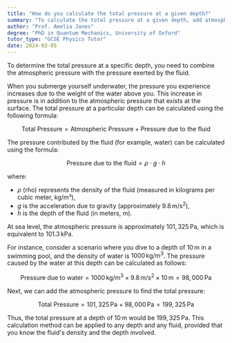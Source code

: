 ```yaml
---
title: "How do you calculate the total pressure at a given depth?"
summary: "To calculate the total pressure at a given depth, add atmospheric pressure to the pressure due to the fluid."
author: "Prof. Amelia Jones"
degree: "PhD in Quantum Mechanics, University of Oxford"
tutor_type: "GCSE Physics Tutor"
date: 2024-03-05
---
```


To determine the total pressure at a specific depth, you need to combine the atmospheric pressure with the pressure exerted by the fluid.

When you submerge yourself underwater, the pressure you experience increases due to the weight of the water above you. This increase in pressure is in addition to the atmospheric pressure that exists at the surface. The total pressure at a particular depth can be calculated using the following formula:

$$
\text{Total Pressure} = \text{Atmospheric Pressure} + \text{Pressure due to the fluid}
$$

The pressure contributed by the fluid (for example, water) can be calculated using the formula:

$$
\text{Pressure due to the fluid} = \rho \cdot g \cdot h
$$

where:
- $\rho$ (rho) represents the density of the fluid (measured in kilograms per cubic meter, kg/m³),
- $g$ is the acceleration due to gravity (approximately $9.8 \, \text{m/s}^2$),
- $h$ is the depth of the fluid (in meters, m).

At sea level, the atmospheric pressure is approximately $101,325 \, \text{Pa}$, which is equivalent to $101.3 \, \text{kPa}$.

For instance, consider a scenario where you dive to a depth of $10 \, \text{m}$ in a swimming pool, and the density of water is $1000 \, \text{kg/m}^3$. The pressure caused by the water at this depth can be calculated as follows:

$$
\text{Pressure due to water} = 1000 \, \text{kg/m}^3 \times 9.8 \, \text{m/s}^2 \times 10 \, \text{m} = 98,000 \, \text{Pa}
$$

Next, we can add the atmospheric pressure to find the total pressure:

$$
\text{Total Pressure} = 101,325 \, \text{Pa} + 98,000 \, \text{Pa} = 199,325 \, \text{Pa}
$$

Thus, the total pressure at a depth of $10 \, \text{m}$ would be $199,325 \, \text{Pa}$. This calculation method can be applied to any depth and any fluid, provided that you know the fluid's density and the depth involved.
    